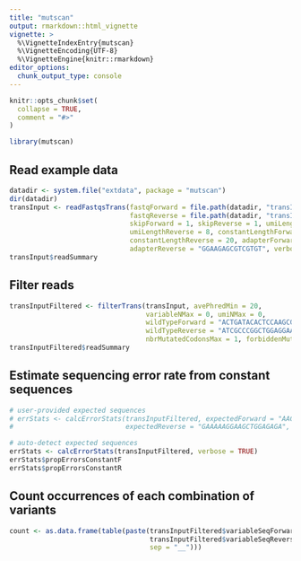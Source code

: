 ```yaml
---
title: "mutscan"
output: rmarkdown::html_vignette
vignette: >
  %\VignetteIndexEntry{mutscan}
  %\VignetteEncoding{UTF-8}
  %\VignetteEngine{knitr::rmarkdown}
editor_options: 
  chunk_output_type: console
---
```


```r
knitr::opts_chunk$set(
  collapse = TRUE,
  comment = "#>"
)
```

```r
library(mutscan)
```

## Read example data

```r
datadir <- system.file("extdata", package = "mutscan")
dir(datadir)
transInput <- readFastqsTrans(fastqForward = file.path(datadir, "transInput_1.fastq.gz"),
                              fastqReverse = file.path(datadir, "transInput_2.fastq.gz"),
                              skipForward = 1, skipReverse = 1, umiLengthForward = 10, 
                              umiLengthReverse = 8, constantLengthForward = 18,
                              constantLengthReverse = 20, adapterForward = "GGAAGAGCACACGTC", 
                              adapterReverse = "GGAAGAGCGTCGTGT", verbose = TRUE)
transInput$readSummary
```

## Filter reads

```r
transInputFiltered <- filterTrans(transInput, avePhredMin = 20, 
                                  variableNMax = 0, umiNMax = 0, 
                                  wildTypeForward = "ACTGATACACTCCAAGCGGAGACAGACCAACTAGAAGATGAGAAGTCTGCTTTGCAGACCGAGATTGCCAACCTGCTGAAGGAGAAGGAAAAACTA",
                                  wildTypeReverse = "ATCGCCCGGCTGGAGGAAAAAGTGAAAACCTTGAAAGCTCAGAACTCGGAGCTGGCGTCCACGGCCAACATGCTCAGGGAACAGGTGGCACAGCTT", 
                                  nbrMutatedCodonsMax = 1, forbiddenMutatedCodon = "NNW")
transInputFiltered$readSummary
```

## Estimate sequencing error rate from constant sequences

```r
# user-provided expected sequences
# errStats <- calcErrorStats(transInputFiltered, expectedForward = "AACCGGAGGAGGGAGCTG", 
#                            expectedReverse = "GAAAAAGGAAGCTGGAGAGA", verbose = TRUE)

# auto-detect expected sequences
errStats <- calcErrorStats(transInputFiltered, verbose = TRUE)
errStats$propErrorsConstantF
errStats$propErrorsConstantR
```

## Count occurrences of each combination of variants 

```r
count <- as.data.frame(table(paste(transInputFiltered$variableSeqForward, 
                                   transInputFiltered$variableSeqReverse, 
                                   sep = "__")))
```

